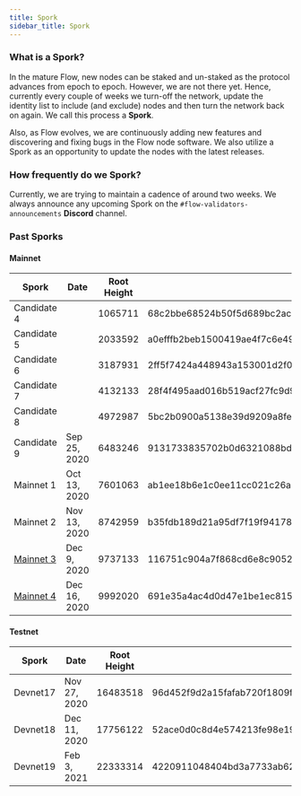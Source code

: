 ```yaml
---
title: Spork
sidebar_title: Spork
---
```


### What is a Spork?

In the mature Flow, new nodes can be staked and un-staked as the protocol advances from epoch to epoch. However, we are not there yet.
Hence, currently every couple of weeks we turn-off the network, update the identity list to include (and exclude) nodes and then turn the network back on again.
We call this process a **Spork**.

Also, as Flow evolves, we are continuously adding new features and discovering and fixing bugs in the Flow node software.
We also utilize a Spork as an opportunity to update the nodes with the latest releases.

### How frequently do we Spork?

Currently, we are trying to maintain a cadence of around two weeks. We always announce any upcoming Spork on the `#flow-validators-announcements` **Discord** channel.

### Past Sporks

#### Mainnet

|Spork                                                               |Date        |Root Height|Root Parent ID                                                  |Root State Commit                                               |Git Commit                              |Branch/Tag|Docker Tag|
|--------------------------------------------------------------------|------------|-----------|----------------------------------------------------------------|----------------------------------------------------------------|----------------------------------------|----------|----------|
|Candidate 4                                                         |            |1065711    |68c2bbe68524b50f5d689bc2ac7ad2dd70e88ed7dd15ad6c3cdf6ea314cb1aa3|c05086e4d1d428d3b9af5bd8b81d8780054f783ef4eec3ca28b491202e9ac696|b9b197280d6590576f1ef183bc3d04d41d6be587|          |          |
|Candidate 5                                                         |            |2033592    |a0efffb2beb1500419ae4f7c6e49bfbbe3a4d1d1c201bf925ccaec467ea30e91|0190d417a26b9870f5bb2cf408ad31985b3aa7e57f6ababa6e543f0f90b99dcd|cd876653d20b398952af4002701a0ae2800fd5f2|          |          |
|Candidate 6                                                         |            |3187931    |2ff5f7424a448943a153001d2f0869d4fac330906ecb8e17b7ef7fe50e4c7b36|bd7f16dc5ef5eced849ab5f437547c14c1907059e1ecf89a942d0521166c5cbb|b30c48008c0ec1cc8ecb750aeb9ff9f3d712681d|          |          |
|Candidate 7                                                         |            |4132133    |28f4f495aad016b519acf27fc9d9a328f6a4009807480e36e2df780eeccd99bc|001d173bfcf9c7f71684da89bff72b3ee582b39a69c7929360230faf73735c17|f811f8cd49369ae2bc559e0fbb781aff129484f5|candidate7|v0.7.2    |
|Candidate 8                                                         |            |4972987    |5bc2b0900a5138e39d9209a8fe32e14b3e5c884bd36d2a645620f746b7c8bd47|6b9161a225b087a461ec95e710fdf4e73f6d6c9401ebf066207a021dced4ce5e|                                        |v0.8.2    |          |
|Candidate 9                                                         |Sep 25, 2020|6483246    |9131733835702b0d6321088bddb4642a4964bb5c630440ccb0de47bdbc371d1a|90c6f406f5d21880d525ad4702cb249509b85e7f745db2de67e9fe541a56da4c|v0.9.3                                  |v0.9.3    |          |
|Mainnet 1                                                           |Oct 13, 2020|7601063    |ab1ee18b6e1c0ee11cc021c26a17c694c627699a576e85f7013cd743bdbc7877|6e1adf15689eaf5ea6859bcdd0b510f5eb4c34dac878d8577b3f65bc20c3f312|114d45436e7d9052e910c98a1e40f730e3fd12d7|v0.10.1   |v0.10.1   |
|Mainnet 2                                                           |Nov 13, 2020|8742959    |b35fdb189d21a95df7f19f941786f748d9854a8b93b1e555b51cda7d9f53a6e1|d6a25be552ed93213df0ffc2e8c7f39f6401c04cbf22bac7a4b84d3c9493f005|4ef68efb935c0e3393ae3966752ece5e7739bab4|v0.11.1   |v0.11.1   |
|[Mainnet 3](https://github.com/onflow/flow-go/releases/tag/v0.12.6) |Dec 9, 2020 |9737133    |116751c904a7f868cd6e8c90522fdbd70fe826db6886b830338c68c6339df3e7|1d2c91e801d0560024848a0c981e03120efc372436ada5f7909c4d44d4600f04|badd5887512b955e7aa18b4e73dae980ca72fa22|v0.12.6   |v0.12.6   |
|[Mainnet 4](https://github.com/onflow/flow-go/releases/tag/v0.13.1) |Dec 16, 2020|9992020    |691e35a4ac4d0d47e1be1ec81512ac9f6cdd04545b908fad1d6ceea58c76b560|0011fda57f2f3aaa8e6bcc1e1deea9778a9543252f8b65bbd4ebca3687789420|f4a73c7f20109209e9e2e999cf50fcf1ec41241b|v0.13.1   |v0.13.1   |

#### Testnet

|Spork                 |Date        |Root Height|Root Parent ID                                                  |Root State Commit                                               |Git Commit                              |Branch/Tag|Docker Tag|
|----------------------|------------|-----------|----------------------------------------------------------------|----------------------------------------------------------------|----------------------------------------|----------|----------|
|Devnet17              |Nov 27, 2020|16483518   |96d452f9d2a15fafab720f1809fc490b019b23e42c885590e62085e48b8c2b6b|0b45f6055a1f09b413d098997cc0e7c9a0ef19eac8b4d294085b0e2f436c6bff|ef54713595d0fe1e0bb4b14e9469c4a64dfaf6e7|v0.12.1   |v0.12.1   |
|Devnet18              |Dec 11, 2020|17756122   |52ace0d0c8d4e574213fe98e19a5043f215bee992659bd1ef35c5758acf54d1b|b1412c9d453b1c10d3ace6111e00ac804d564ba3d3295002bedb077685c7da73|115ccee9cae920ee5bc309537cf43a9b152a1cf9|v0.13.0   |v0.13.0   |
|Devnet19              |Feb 3, 2021 |22333314   |4220911048404bd3a7733ab6219531a5945dc20020f86869bcd6422c3a6e3f76|f6eea9b652a7df433b80d8d647ba414aabcfa03153dd1cba33048c27ce888097|eb11ae095df6db6e856b1a8e824f03ce4c713b19|v0.14.0   |v0.14.0   |
